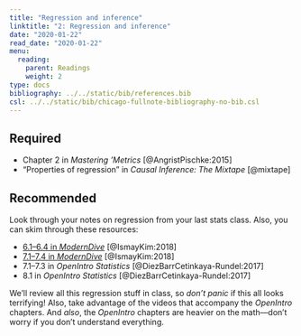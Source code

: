 ```yaml
---
title: "Regression and inference"
linktitle: "2: Regression and inference"
date: "2020-01-22"
read_date: "2020-01-22"
menu:
  reading:
    parent: Readings
    weight: 2
type: docs
bibliography: ../../static/bib/references.bib
csl: ../../static/bib/chicago-fullnote-bibliography-no-bib.csl
---
```


## Required

- <i class="fas fa-book"></i> Chapter 2 in *Mastering 'Metrics* [@AngristPischke:2015]
- <i class="fas fa-book"></i> "Properties of regression" in *Causal Inference: The Mixtape* [@mixtape]

## Recommended

Look through your notes on regression from your last stats class. Also, you can skim through these resources:

- <i class="fas fa-book"></i> [6.1–6.4 in *ModernDive*](https://moderndive.com/6-regression.html) [@IsmayKim:2018]
- <i class="fas fa-book"></i> [7.1–7.4 in *ModernDive*](https://moderndive.com/7-multiple-regression.html) [@IsmayKim:2018]
- <i class="fas fa-book"></i> 7.1–7.3 in *OpenIntro Statistics* [@DiezBarrCetinkaya-Rundel:2017]
- <i class="fas fa-book"></i> 8.1 in *OpenIntro Statistics* [@DiezBarrCetinkaya-Rundel:2017]

We'll review all this regression stuff in class, so *don't panic* if this all looks terrifying! Also, take advantage of the videos that accompany the *OpenIntro* chapters. And *also*, the *OpenIntro* chapters are heavier on the math—don't worry if you don't understand everything.

